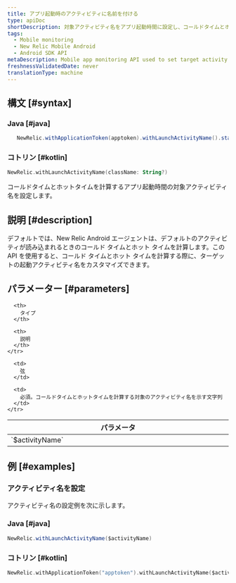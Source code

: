 ```yaml
---
title: アプリ起動時のアクティビティに名前を付ける
type: apiDoc
shortDescription: 対象アクティビティ名をアプリ起動時間に設定し、コールドタイムとホットタイムを算出
tags:
  - Mobile monitoring
  - New Relic Mobile Android
  - Android SDK API
metaDescription: Mobile app monitoring API used to set target activity name.
freshnessValidatedDate: never
translationType: machine
---
```


## 構文 [#syntax]

### Java [#java]

```java
   NewRelic.withApplicationToken(apptoken).withLaunchActivityName().start(this.getApplication());
```

### コトリン [#kotlin]

```kotlin
NewRelic.withLaunchActivityName(className: String?)
```

コールドタイムとホットタイムを計算するアプリ起動時間の対象アクティビティ名を設定します。

## 説明 [#description]

デフォルトでは、New Relic Android エージェントは、デフォルトのアクティビティが読み込まれるときのコールド タイムとホット タイムを計算します。この API を使用すると、コールド タイムとホット タイムを計算する際に、ターゲットの起動アクティビティ名をカスタマイズできます。

## パラメーター [#parameters]

<table>
  <thead>
    <tr>
      <th width="25%">
        パラメータ
      </th>

      <th>
        タイプ
      </th>

      <th>
        説明
      </th>
    </tr>
  </thead>

  <tbody>
    <tr>
      <td>
        `$activityName`
      </td>

      <td>
        弦
      </td>

      <td>
        必須。コールドタイムとホットタイムを計算する対象のアクティビティ名を示す文字列
      </td>
    </tr>
  </tbody>
</table>

## 例 [#examples]

### アクティビティ名を設定

アクティビティ名の設定例を次に示します。

### Java [#java]

```java
NewRelic.withLaunchActivityName($activityName)
```

### コトリン [#kotlin]

```kotlin
NewRelic.withApplicationToken("apptoken").withLaunchActivityName($activityName).start(applicationContext)
```